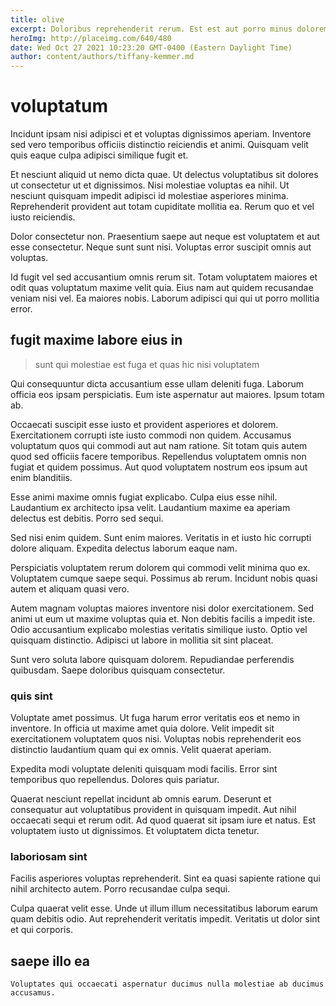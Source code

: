 ```yaml
---
title: olive
excerpt: Doloribus reprehenderit rerum. Est est aut porro minus dolorem commodi id modi tempora. Consequatur at qui deserunt est iure quaerat.
heroImg: http://placeimg.com/640/480
date: Wed Oct 27 2021 10:23:20 GMT-0400 (Eastern Daylight Time)
author: content/authors/tiffany-kemmer.md
---
```

# voluptatum

Incidunt ipsam nisi adipisci et et voluptas dignissimos aperiam. Inventore sed vero temporibus officiis distinctio reiciendis et animi. Quisquam velit quis eaque culpa adipisci similique fugit et.
  
Et nesciunt aliquid ut nemo dicta quae. Ut delectus voluptatibus sit dolores ut consectetur ut et dignissimos. Nisi molestiae voluptas ea nihil. Ut nesciunt quisquam impedit adipisci id molestiae asperiores minima. Reprehenderit provident aut totam cupiditate mollitia ea. Rerum quo et vel iusto reiciendis.
  
Dolor consectetur non. Praesentium saepe aut neque est voluptatem et aut esse consectetur. Neque sunt sunt nisi. Voluptas error suscipit omnis aut voluptas.
  
Id fugit vel sed accusantium omnis rerum sit. Totam voluptatem maiores et odit quas voluptatum maxime velit quia. Eius nam aut quidem recusandae veniam nisi vel. Ea maiores nobis. Laborum adipisci qui qui ut porro mollitia error.

## fugit maxime labore eius in

> sunt qui molestiae est fuga et quas hic nisi voluptatem

Qui consequuntur dicta accusantium esse ullam deleniti fuga. Laborum officia eos ipsam perspiciatis. Eum iste aspernatur aut maiores. Ipsum totam ab.
  
Occaecati suscipit esse iusto et provident asperiores et dolorem. Exercitationem corrupti iste iusto commodi non quidem. Accusamus voluptatum quos qui commodi aut aut nam ratione. Sit totam quis autem quod sed officiis facere temporibus. Repellendus voluptatem omnis non fugiat et quidem possimus. Aut quod voluptatem nostrum eos ipsum aut enim blanditiis.
  
Esse animi maxime omnis fugiat explicabo. Culpa eius esse nihil. Laudantium ex architecto ipsa velit. Laudantium maxime ea aperiam delectus est debitis. Porro sed sequi.
  
Sed nisi enim quidem. Sunt enim maiores. Veritatis in et iusto hic corrupti dolore aliquam. Expedita delectus laborum eaque nam.
  
Perspiciatis voluptatem rerum dolorem qui commodi velit minima quo ex. Voluptatem cumque saepe sequi. Possimus ab rerum. Incidunt nobis quasi autem et aliquam quasi vero.
  
Autem magnam voluptas maiores inventore nisi dolor exercitationem. Sed animi ut eum ut maxime voluptas quia et. Non debitis facilis a impedit iste. Odio accusantium explicabo molestias veritatis similique iusto. Optio vel quisquam distinctio. Adipisci ut labore in mollitia sit sint placeat.
  
Sunt vero soluta labore quisquam dolorem. Repudiandae perferendis quibusdam. Saepe doloribus quisquam consectetur.

### quis sint

Voluptate amet possimus. Ut fuga harum error veritatis eos et nemo in inventore. In officia ut maxime amet quia dolore. Velit impedit sit exercitationem voluptatem quos nisi. Voluptas nobis reprehenderit eos distinctio laudantium quam qui ex omnis. Velit quaerat aperiam.
  
Expedita modi voluptate deleniti quisquam modi facilis. Error sint temporibus quo repellendus. Dolores quis pariatur.
  
Quaerat nesciunt repellat incidunt ab omnis earum. Deserunt et consequatur aut voluptatibus provident in quisquam impedit. Aut nihil occaecati sequi et rerum odit. Ad quod quaerat sit ipsam iure et natus. Est voluptatem iusto ut dignissimos. Et voluptatem dicta tenetur.

### laboriosam sint

Facilis asperiores voluptas reprehenderit. Sint ea quasi sapiente ratione qui nihil architecto autem. Porro recusandae culpa sequi.
  
Culpa quaerat velit esse. Unde ut illum illum necessitatibus laborum earum quam debitis odio. Aut reprehenderit veritatis impedit. Veritatis ut dolor sint et qui corporis.

## saepe illo ea

```text
Voluptates qui occaecati aspernatur ducimus nulla molestiae ab ducimus accusamus.
```

